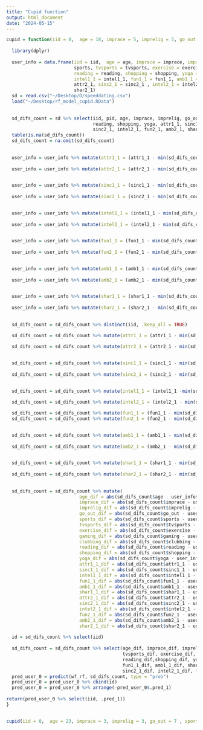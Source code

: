 ```yaml
---
title: "Cupid function"
output: html_document
date: "2024-05-15"
---
```


```r
cupid = function(iid = 0,  age = 18, imprace = 5, imprelig = 5, go_out = 5 , sports = 5, tvsports = 5, exercise = 5, gaming = 5, clubbing = 5, reading = 5, shopping = 5, yoga = 5, attr1_1 = 20, sinc1_1 = 20, intel1_1 = 20, fun1_1 = 20, amb1_1 = 10, shar1_1 = 10, attr2_1 = 20, sinc2_1 = 20 , intel2_1 = 20, fun2_1 = 20, amb2_1 = 10, shar2_1 = 10) {
  
  library(dplyr)
  
  user_info = data.frame(iid = iid,  age = age, imprace = imprace, imprelig = imprelig, go_out = go_out , sports =
                         sports, tvsports = tvsports, exercise = exercise, gaming = gaming, clubbing = clubbing,
                         reading = reading, shopping = shopping, yoga = yoga, attr1_1 = attr1_1, sinc1_1 = sinc1_1,
                         intel1_1 = intel1_1, fun1_1 = fun1_1, amb1_1 = amb1_1, shar1_1 = shar1_1, attr2_1 =
                         attr2_1, sinc2_1 = sinc2_1 , intel2_1 = intel2_1, fun2_1 = fun2_1, amb2_1 = amb2_1, shar2_1 =
                         shar2_1)
  sd = read.csv("~/Desktop/D/speeddating.csv")
  load("~/Desktop/rf_model_cupid.RData")
        
        
  sd_difs_count = sd %>% select(iid, pid, age, imprace, imprelig, go_out, sports, tvsports, exercise, gaming, clubbing,
                                reading, shopping, yoga, attr1_1, sinc1_1, intel1_1, fun1_1, amb1_1, shar1_1, attr2_1,
                                sinc2_1, intel2_1, fun2_1, amb2_1, shar2_1, match)
  table(is.na(sd_difs_count))
  sd_difs_count = na.omit(sd_difs_count)
  
        
  user_info = user_info %>% mutate(attr1_1 = (attr1_1 - min(sd_difs_count$attr1_1))/(max(sd_difs_count$attr1_1) -
                                                                                       min(sd_difs_count$attr1_1)))
  user_info = user_info %>% mutate(attr2_1 = (attr2_1 - min(sd_difs_count$attr2_1))/(max(sd_difs_count$attr2_1) -
                                                                                       min(sd_difs_count$attr2_1)))

  user_info = user_info %>% mutate(sinc1_1 = (sinc1_1 - min(sd_difs_count$sinc1_1))/(max(sd_difs_count$sinc1_1) -
                                                                                       min(sd_difs_count$sinc1_1)))
  user_info = user_info %>% mutate(sinc2_1 = (sinc2_1 - min(sd_difs_count$sinc2_1))/(max(sd_difs_count$sinc2_1) -
                                                                                       min(sd_difs_count$sinc2_1)))

  user_info = user_info %>% mutate(intel1_1 = (intel1_1 - min(sd_difs_count$intel1_1))/(max(sd_difs_count$intel1_1) -
                                                                                          min(sd_difs_count$intel1_1)))
  user_info = user_info %>% mutate(intel2_1 = (intel2_1 - min(sd_difs_count$intel2_1))/(max(sd_difs_count$intel2_1) -
                                                                                          min(sd_difs_count$intel2_1)))

  user_info = user_info %>% mutate(fun1_1 = (fun1_1 - min(sd_difs_count$fun1_1))/(max(sd_difs_count$fun1_1) - 
                                                                                    min(sd_difs_count$fun1_1)))
  user_info = user_info %>% mutate(fun2_1 = (fun2_1 - min(sd_difs_count$fun2_1))/(max(sd_difs_count$fun2_1) -
                                                                                    min(sd_difs_count$fun2_1)))

  user_info = user_info %>% mutate(amb1_1 = (amb1_1 - min(sd_difs_count$amb1_1))/(max(sd_difs_count$amb1_1) -
                                                                                    min(sd_difs_count$amb1_1)))
  user_info = user_info %>% mutate(amb2_1 = (amb2_1 - min(sd_difs_count$amb2_1))/(max(sd_difs_count$amb2_1) -
                                                                                    min(sd_difs_count$amb2_1)))

  user_info = user_info %>% mutate(shar1_1 = (shar1_1 - min(sd_difs_count$shar1_1))/(max(sd_difs_count$shar1_1) -
                                                                                       min(sd_difs_count$shar1_1)))
  user_info = user_info %>% mutate(shar2_1 = (shar2_1 - min(sd_difs_count$shar2_1))/(max(sd_difs_count$shar2_1) -
                                                                                       min(sd_difs_count$shar2_1)))
        
  sd_difs_count = sd_difs_count %>% distinct(iid, .keep_all = TRUE)

  sd_difs_count = sd_difs_count %>% mutate(attr1_1 = (attr1_1 - min(sd_difs_count$attr1_1))/(max(sd_difs_count$attr1_1) -
                                                                                              min(sd_difs_count$attr1_1)))
  sd_difs_count = sd_difs_count %>% mutate(attr2_1 = (attr2_1 - min(sd_difs_count$attr2_1))/(max(sd_difs_count$attr2_1) -
                                                                                              min(sd_difs_count$attr2_1)))

  sd_difs_count = sd_difs_count %>% mutate(sinc1_1 = (sinc1_1 - min(sd_difs_count$sinc1_1))/(max(sd_difs_count$sinc1_1) -
                                                                                              min(sd_difs_count$sinc1_1)))
  sd_difs_count = sd_difs_count %>% mutate(sinc2_1 = (sinc2_1 - min(sd_difs_count$sinc2_1))/(max(sd_difs_count$sinc2_1) -
                                                                                              min(sd_difs_count$sinc2_1)))

  sd_difs_count = sd_difs_count %>% mutate(intel1_1 = (intel1_1 -min(sd_difs_count$intel1_1))/(max(sd_difs_count$intel1_1) -
                                                                                             min(sd_difs_count$intel1_1)))
  sd_difs_count = sd_difs_count %>% mutate(intel2_1 = (intel2_1 - min(sd_difs_count$intel2_1))/(max(sd_difs_count$intel2_1) - min(sd_difs_count$intel2_1)))

  sd_difs_count = sd_difs_count %>% mutate(fun1_1 = (fun1_1 - min(sd_difs_count$fun1_1))/(max(sd_difs_count$fun1_1) - min(sd_difs_count$fun1_1)))
  sd_difs_count = sd_difs_count %>% mutate(fun2_1 = (fun2_1 - min(sd_difs_count$fun2_1))/(max(sd_difs_count$fun2_1) -
                                                                                              min(sd_difs_count$fun2_1)))

  sd_difs_count = sd_difs_count %>% mutate(amb1_1 = (amb1_1 - min(sd_difs_count$amb1_1))/(max(sd_difs_count$amb1_1) -
                                                                                                  min(sd_difs_count$amb1_1)))
  sd_difs_count = sd_difs_count %>% mutate(amb2_1 = (amb2_1 - min(sd_difs_count$amb2_1))/(max(sd_difs_count$amb2_1) -
                                                                                                  min(sd_difs_count$amb2_1)))

  sd_difs_count = sd_difs_count %>% mutate(shar1_1 = (shar1_1 - min(sd_difs_count$shar1_1))/(max(sd_difs_count$shar1_1) -
                                                                                                     min(sd_difs_count$shar1_1)))
  sd_difs_count = sd_difs_count %>% mutate(shar2_1 = (shar2_1 - min(sd_difs_count$shar2_1))/(max(sd_difs_count$shar2_1) -
                                                                                                     min(sd_difs_count$shar2_1)))
        
  sd_difs_count = sd_difs_count %>% mutate(
                           age_dif = abs(sd_difs_count$age - user_info$age),
                           imprace_dif = abs(sd_difs_count$imprace - user_info$imprace),
                           imprelig_dif = abs(sd_difs_count$imprelig - user_info$imprelig),
                           go_out_dif = abs(sd_difs_count$go_out - user_info$go_out),
                           sports_dif = abs(sd_difs_count$sports - user_info$sports),
                           tvsports_dif = abs(sd_difs_count$tvsports - user_info$tvsports),
                           exercise_dif = abs(sd_difs_count$exercise - user_info$exercise),
                           gaming_dif = abs(sd_difs_count$gaming - user_info$gaming),
                           clubbing_dif = abs(sd_difs_count$clubbing - user_info$clubbing),
                           reading_dif = abs(sd_difs_count$reading - user_info$reading),
                           shopping_dif = abs(sd_difs_count$shopping - user_info$shopping),
                           yoga_dif = abs(sd_difs_count$yoga - user_info$yoga),
                           attr1_1_dif = abs(sd_difs_count$attr1_1 - user_info$attr1_1),
                           sinc1_1_dif = abs(sd_difs_count$sinc1_1 - user_info$sinc1_1),
                           intel1_1_dif = abs(sd_difs_count$intel1_1 - user_info$intel1_1),
                           fun1_1_dif = abs(sd_difs_count$fun1_1 - user_info$fun1_1),
                           amb1_1_dif = abs(sd_difs_count$amb1_1 - user_info$amb1_1),
                           shar1_1_dif = abs(sd_difs_count$shar1_1 - user_info$shar1_1),
                           attr2_1_dif = abs(sd_difs_count$attr2_1 - user_info$attr2_1),
                           sinc2_1_dif = abs(sd_difs_count$sinc2_1 - user_info$sinc2_1),
                           intel2_1_dif = abs(sd_difs_count$intel2_1 - user_info$intel2_1),
                           fun2_1_dif = abs(sd_difs_count$fun2_1 - user_info$fun2_1),
                           amb2_1_dif = abs(sd_difs_count$amb2_1 - user_info$amb2_1),
                           shar2_1_dif = abs(sd_difs_count$shar2_1 - user_info$shar2_1))
        
  id = sd_difs_count %>% select(iid)
        
  sd_difs_count = sd_difs_count %>% select(age_dif, imprace_dif, imprelig_dif, go_out_dif, sports_dif,
                                           tvsports_dif, exercise_dif, gaming_dif, clubbing_dif,
                                           reading_dif,shopping_dif, yoga_dif, attr1_1_dif, sinc1_1_dif, intel1_1_dif,
                                           fun1_1_dif, amb1_1_dif, shar1_1_dif, attr2_1_dif,
                                           sinc2_1_dif, intel2_1_dif, fun2_1_dif, amb2_1_dif, shar2_1_dif)
  pred_user_0 = predict(wf_rf, sd_difs_count, type = "prob")
  pred_user_0 = pred_user_0 %>% cbind(id) 
  pred_user_0 = pred_user_0 %>% arrange(-pred_user_0$.pred_1)
  
return(pred_user_0 %>% select(iid, .pred_1))
}
  
```

```r
cupid(iid = 0,  age = 23, imprace = 3, imprelig = 3, go_out = 7 , sports = 4, tvsports = 2, exercise = 5, gaming = 4, clubbing = 4, reading = 9, shopping = 5, yoga = 6, attr1_1 = 20, sinc1_1 = 20, intel1_1 = 20, fun1_1 = 15, amb1_1 = 20, shar1_1 = 5, attr2_1 = 15, sinc2_1 = 20 , intel2_1 = 30, fun2_1 = 15, amb2_1 = 15, shar2_1 = 5)
```

